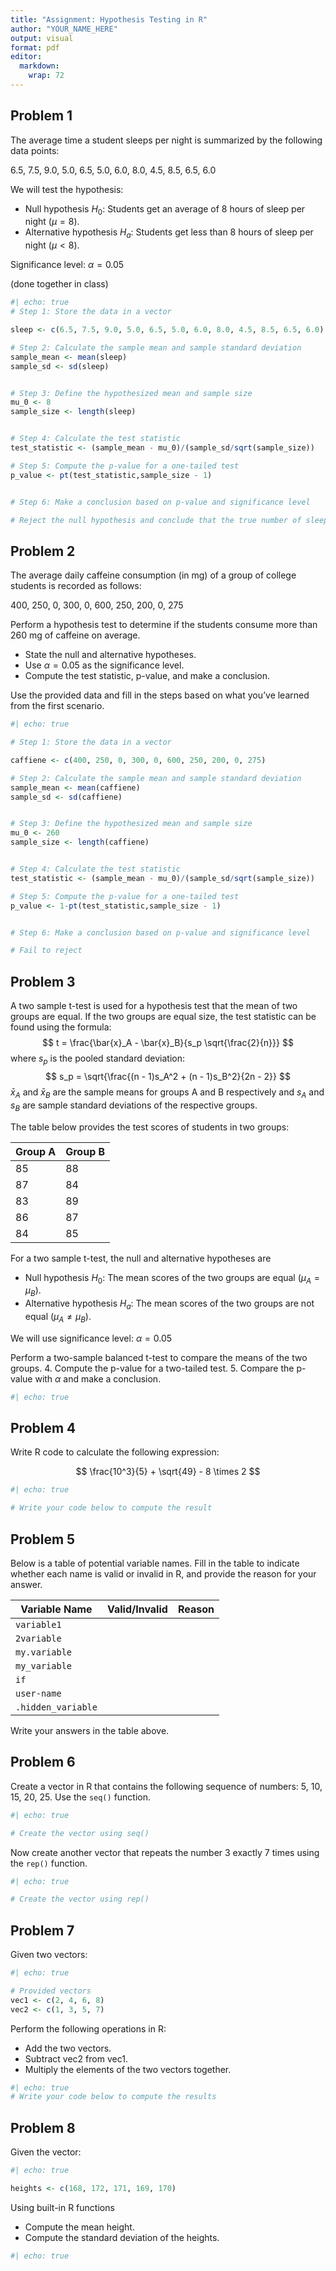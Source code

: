```yaml
---
title: "Assignment: Hypothesis Testing in R"
author: "YOUR_NAME_HERE"
output: visual
format: pdf
editor: 
  markdown: 
    wrap: 72
---
```


## Problem 1

The average time a student sleeps per night is summarized by the
following data points:

6.5, 7.5, 9.0, 5.0, 6.5, 5.0, 6.0, 8.0, 4.5, 8.5, 6.5, 6.0

We will test the hypothesis:

-   Null hypothesis $H_0$: Students get an average of 8 hours of sleep
    per night ($\mu = 8$).
-   Alternative hypothesis $H_a$: Students get less than 8 hours of
    sleep per night ($\mu < 8$).

Significance level: $\alpha = 0.05$

(done together in class)

```r
#| echo: true
# Step 1: Store the data in a vector

sleep <- c(6.5, 7.5, 9.0, 5.0, 6.5, 5.0, 6.0, 8.0, 4.5, 8.5, 6.5, 6.0)

# Step 2: Calculate the sample mean and sample standard deviation
sample_mean <- mean(sleep)
sample_sd <- sd(sleep)


# Step 3: Define the hypothesized mean and sample size
mu_0 <- 8
sample_size <- length(sleep)


# Step 4: Calculate the test statistic
test_statistic <- (sample_mean - mu_0)/(sample_sd/sqrt(sample_size))

# Step 5: Compute the p-value for a one-tailed test
p_value <- pt(test_statistic,sample_size - 1)


# Step 6: Make a conclusion based on p-value and significance level

# Reject the null hypothesis and conclude that the true number of sleep hours is less than 8


```

## Problem 2

The average daily caffeine consumption (in mg) of a group of college
students is recorded as follows:

400, 250, 0, 300, 0, 600, 250, 200, 0, 275

Perform a hypothesis test to determine if the students consume more than
260 mg of caffeine on average.

-   State the null and alternative hypotheses.
-   Use $\alpha = 0.05$ as the significance level.
-   Compute the test statistic, p-value, and make a conclusion.

Use the provided data and fill in the steps based on what you've learned
from the first scenario.

```r
#| echo: true

# Step 1: Store the data in a vector

caffiene <- c(400, 250, 0, 300, 0, 600, 250, 200, 0, 275)

# Step 2: Calculate the sample mean and sample standard deviation
sample_mean <- mean(caffiene)
sample_sd <- sd(caffiene)


# Step 3: Define the hypothesized mean and sample size
mu_0 <- 260
sample_size <- length(caffiene)


# Step 4: Calculate the test statistic
test_statistic <- (sample_mean - mu_0)/(sample_sd/sqrt(sample_size))

# Step 5: Compute the p-value for a one-tailed test
p_value <- 1-pt(test_statistic,sample_size - 1)


# Step 6: Make a conclusion based on p-value and significance level

# Fail to reject


```

## Problem 3

A two sample t-test is used for a hypothesis test that the mean of two
groups are equal. If the two groups are equal size, the test statistic
can be found using the formula: $$
   t = \frac{\bar{x}_A - \bar{x}_B}{s_p \sqrt{\frac{2}{n}}}
   $$ where $s_p$ is the pooled standard deviation: $$
   s_p = \sqrt{\frac{(n - 1)s_A^2 + (n - 1)s_B^2}{2n - 2}}
   $$ $\bar{x}_A$ and $\bar{x}_B$ are the sample means for groups A and
B respectively and $s_A$ and $s_B$ are sample standard deviations of the
respective groups.

The table below provides the test scores of students in two groups:

| Group A | Group B |
|---------|---------|
| 85      | 88      |
| 87      | 84      |
| 83      | 89      |
| 86      | 87      |
| 84      | 85      |

For a two sample t-test, the null and alternative hypotheses are

-   Null hypothesis $H_0$: The mean scores of the two groups are equal
    ($\mu_A = \mu_B$).
-   Alternative hypothesis $H_a$: The mean scores of the two groups are
    not equal ($\mu_A \neq \mu_B$).

We will use significance level: $\alpha = 0.05$

Perform a two-sample balanced t-test to compare the means of the two
groups. 4. Compute the p-value for a two-tailed test. 5. Compare the
p-value with $\alpha$ and make a conclusion.

```r
#| echo: true

```

## Problem 4

Write R code to calculate the following expression:

$$ \frac{10^3}{5} + \sqrt{49} - 8 \times 2 $$

```r
#| echo: true

# Write your code below to compute the result

```

## Problem 5

Below is a table of potential variable names. Fill in the table to
indicate whether each name is valid or invalid in R, and provide the
reason for your answer.

| Variable Name      | Valid/Invalid | Reason |
|--------------------|---------------|--------|
| `variable1`        |               |        |
| `2variable`        |               |        |
| `my.variable`      |               |        |
| `my_variable`      |               |        |
| `if`               |               |        |
| `user-name`        |               |        |
| `.hidden_variable` |               |        |

Write your answers in the table above.

## Problem 6

Create a vector in R that contains the following sequence of numbers: 5,
10, 15, 20, 25. Use the `seq()` function.

```r
#| echo: true

# Create the vector using seq()

```

Now create another vector that repeats the number 3 exactly 7 times
using the `rep()` function.

```r
#| echo: true

# Create the vector using rep()

```

## Problem 7

Given two vectors:

```r
#| echo: true

# Provided vectors
vec1 <- c(2, 4, 6, 8)
vec2 <- c(1, 3, 5, 7)
```

Perform the following operations in R:

-   Add the two vectors.
-   Subtract vec2 from vec1.
-   Multiply the elements of the two vectors together.

```r
#| echo: true
# Write your code below to compute the results

```

## Problem 8

Given the vector:

```r
#| echo: true

heights <- c(168, 172, 171, 169, 170)
```

Using built-in R functions

-   Compute the mean height.
-   Compute the standard deviation of the heights.

```r
#| echo: true


```
